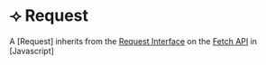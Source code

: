 # ⟢ Request

A [Request] inherits from the [Request Interface](https://developer.mozilla.org/en-US/docs/Web/API/Request) on the [Fetch API](https://developer.mozilla.org/en-US/docs/Web/API/Fetch_API) in [Javascript] 